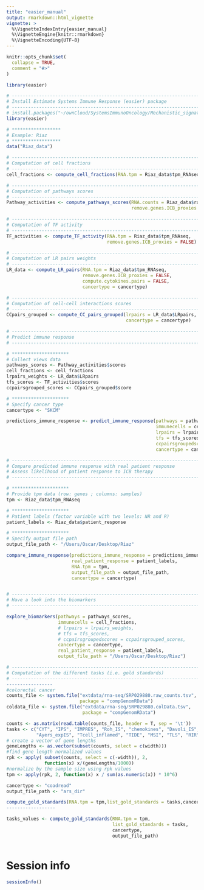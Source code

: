 ```yaml
---
title: "easier_manual"
output: rmarkdown::html_vignette
vignette: >
  %\VignetteIndexEntry{easier_manual}
  %\VignetteEngine{knitr::rmarkdown}
  %\VignetteEncoding{UTF-8}
---
```


```r
knitr::opts_chunk$set(
  collapse = TRUE,
  comment = "#>"
)
```

```r
library(easier)
```

```r
# ---------------------------------------------------------------------------
# Install Estimate Systems Immune Response (easier) package
# ---------------------------------------------------------------------------
# install.packages("~/ownCloud/SystemsImmunoOncology/Mechanistic_signatures_project/easier_1.0.3.tar.gz", repos = NULL, type="source")
library(easier)

# ******************
# Example: Riaz
# ******************
data("Riaz_data")

# ---------------------------------------------------------------------------
# Computation of cell fractions
# ---------------------------------------------------------------------------
cell_fractions <- compute_cell_fractions(RNA.tpm = Riaz_data$tpm_RNAseq)

# ---------------------------------------------------------------------------
# Computation of pathways scores
# ---------------------------------------------------------------------------
Pathway_activities <- compute_pathways_scores(RNA.counts = Riaz_data$raw_counts_RNAseq,
                                              remove.genes.ICB_proxies = TRUE)

# ---------------------------------------------------------------------------
# Computation of TF activity
# ---------------------------------------------------------------------------
TF_activities <- compute_TF_activity(RNA.tpm = Riaz_data$tpm_RNAseq,
                                     remove.genes.ICB_proxies = FALSE)

# ---------------------------------------------------------------------------
# Computation of LR pairs weights
# ---------------------------------------------------------------------------
LR_data <- compute_LR_pairs(RNA.tpm = Riaz_data$tpm_RNAseq,
                            remove.genes.ICB_proxies = FALSE,
                            compute.cytokines.pairs = FALSE,
                            cancertype = cancertype)

# ---------------------------------------------------------------------------
# Computation of cell-cell interactions scores
# ---------------------------------------------------------------------------
CCpairs_grouped <- compute_CC_pairs_grouped(lrpairs = LR_data$LRpairs,
                                            cancertype = cancertype)

# ---------------------------------------------------------------------------
# Predict immune response
# ---------------------------------------------------------------------------

# *********************
# Collect views data
pathways_scores <- Pathway_activities$scores
cell_fractions <- cell_fractions
lrpairs_weights <- LR_data$LRpairs
tfs_scores <- TF_activities$scores
ccpairsgrouped_scores <- CCpairs_grouped$score

# *********************
# Specify cancer type
cancertype <- "SKCM"

predictions_immune_response <- predict_immune_response(pathways = pathways_scores,
                                                       immunecells = cell_fractions,
                                                       lrpairs = lrpairs_weights,
                                                       tfs = tfs_scores,
                                                       ccpairsgroupedscores = ccpairsgrouped_scores,
                                                       cancertype = cancertype)

# ---------------------------------------------------------------------------
# Compare predicted immune response with real patient response
# Assess likelihood of patient response to ICB therapy
# ---------------------------------------------------------------------------

# *********************
# Provide tpm data (row: genes ; columns: samples)
tpm <- Riaz_data$tpm_RNAseq

# *********************
# Patient labels (factor variable with two levels: NR and R)
patient_labels <- Riaz_data$patient_response

# *********************
# Specify output file path
output_file_path <- "/Users/Oscar/Desktop/Riaz"

compare_immune_response(predictions_immune_response = predictions_immune_response,
                        real_patient_response = patient_labels,
                        RNA.tpm = tpm,
                        output_file_path = output_file_path,
                        cancertype = cancertype)


# ---------------------------------------------------------------------------
# Have a look into the biomarkers
# ---------------------------------------------------------------------------

explore_biomarkers(pathways = pathways_scores,
                   immunecells = cell_fractions,
                   # lrpairs = lrpairs_weights,
                   # tfs = tfs_scores,
                   # ccpairsgroupedscores = ccpairsgrouped_scores,
                   cancertype = cancertype,
                   real_patient_response = patient_labels,
                   output_file_path = "/Users/Oscar/Desktop/Riaz")

# ---------------------------------------------------------------------------
# Computation of the different tasks (i.e. gold standards)
# ---------------------------------------------------------------------------
-----------------
#colorectal cancer
counts_file <- system.file("extdata/rna-seq/SRP029880.raw_counts.tsv",
                           package = "compGenomRData")
coldata_file <- system.file("extdata/rna-seq/SRP029880.colData.tsv",
                            package = "compGenomRData")

counts <- as.matrix(read.table(counts_file, header = T, sep = '\t'))
tasks <- c("CYT", "IPS", "IMPRES", "Roh_IS", "chemokines", "Davoli_IS", "IFNy",
           "Ayers_expIS", "Tcell_inflamed", "TIDE", "MSI", "TLS", "RIR")
# create a vector of gene lengths 
geneLengths <- as.vector(subset(counts, select = c(width)))
#find gene length normalized values 
rpk <- apply( subset(counts, select = c(-width)), 2, 
              function(x) x/(geneLengths/1000))
#normalize by the sample size using rpk values
tpm <- apply(rpk, 2, function(x) x / sum(as.numeric(x)) * 10^6)

cancertype <- "coadread"
output_file_path <- "ars_dir"

compute_gold_standards(RNA.tpm = tpm,list_gold_standards = tasks,cancertype,output_file_path)
------------------

tasks_values <- compute_gold_standards(RNA.tpm = tpm,
                                       list_gold_standards = tasks,
                                       cancertype,
                                       output_file_path)



```

# Session info {-}

```r
sessionInfo()
```

